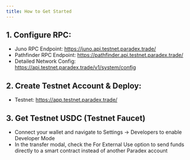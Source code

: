 ```yaml
---
title: How to Get Started
---
```


## 1. Configure RPC:

* Juno RPC Endpoint: https://juno.api.testnet.paradex.trade/
* Pathfinder RPC Endpoint: https://pathfinder.api.testnet.paradex.trade/
* Detailed Network Config: https://api.testnet.paradex.trade/v1/system/config

## 2. Create Testnet Account & Deploy:

* Testnet: https://app.testnet.paradex.trade/

## 3. Get Testnet USDC (Testnet Faucet)

* Connect your wallet and navigate to Settings → Developers to enable Developer Mode
* In the transfer modal, check the For External Use option to send funds directly to a smart contract instead of another Paradex account
